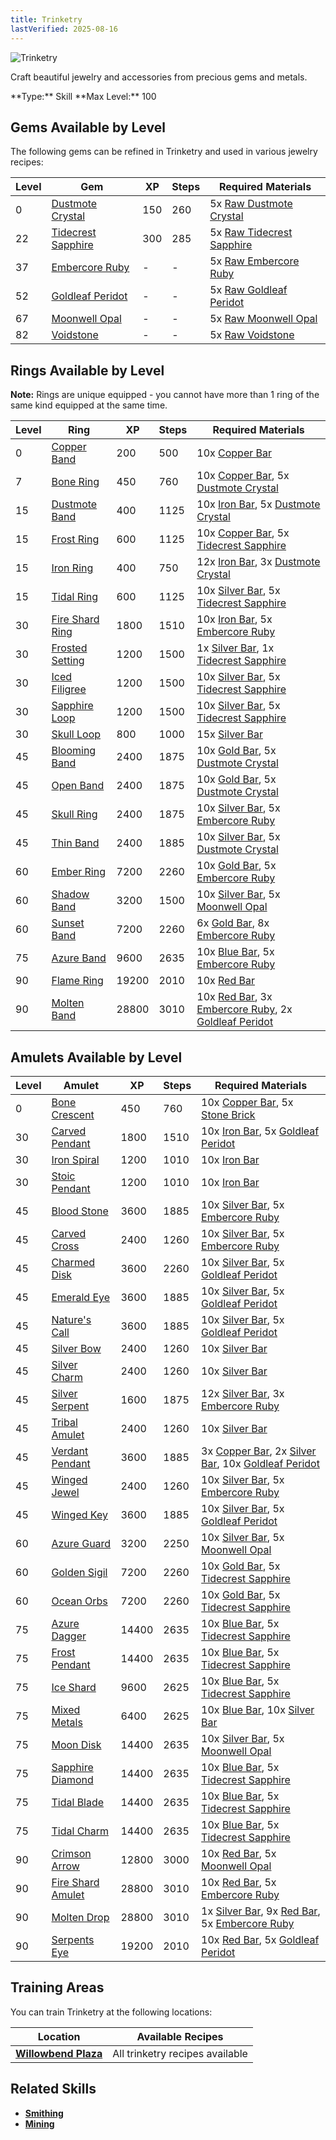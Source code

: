 ```yaml
---
title: Trinketry
lastVerified: 2025-08-16
---
```


<div className="flex items-start gap-6 mb-8">
  <div className="flex-shrink-0">
    <img src="/assets/icons/trinketry2.png" alt="Trinketry" className="w-24 h-24 border rounded-lg" />
  </div>
  <div className="flex-1">
    <div className="space-y-2">
      <p className="text-lg text-muted-foreground">Craft beautiful jewelry and accessories from precious gems and metals.</p>
      <div className="flex flex-wrap gap-4 text-sm">
        <span className="px-2 py-1 bg-green-100 dark:bg-green-900 rounded-md">
          **Type:** Skill
        </span>
        <span className="px-2 py-1 bg-purple-100 dark:bg-purple-900 rounded-md">
          **Max Level:** 100
        </span>
      </div>
    </div>
  </div>
</div>

## Gems Available by Level

The following gems can be refined in Trinketry and used in various jewelry recipes:

| Level | Gem                                                                 | XP   | Steps | Required Materials                                                             |
| ----- | ------------------------------------------------------------------- | ---- | ----- | ------------------------------------------------------------------------------ |
| 0     | [Dustmote Crystal](/docs/resources/individual/dustmote_crystal)     | 150  | 260   | 5x [Raw Dustmote Crystal](/docs/resources/individual/dustmote_crystal_raw)     |
| 22    | [Tidecrest Sapphire](/docs/resources/individual/tidecrest_sapphire) | 300  | 285   | 5x [Raw Tidecrest Sapphire](/docs/resources/individual/tidecrest_sapphire_raw) |
| 37    | [Embercore Ruby](/docs/resources/individual/embercore_ruby)         | -    | -     | 5x [Raw Embercore Ruby](/docs/resources/individual/embercore_ruby_raw)         |
| 52    | [Goldleaf Peridot](/docs/resources/individual/goldleaf_peridot)     | -    | -     | 5x [Raw Goldleaf Peridot](/docs/resources/individual/goldleaf_peridot_raw)     |
| 67    | [Moonwell Opal](/docs/resources/individual/moonwell_opal)           | -    | -     | 5x [Raw Moonwell Opal](/docs/resources/individual/moonwell_opal_raw)           |
| 82    | [Voidstone](/docs/resources/individual/voidstone)                   | -    | -     | 5x [Raw Voidstone](/docs/resources/individual/voidstone_raw)                   |

## Rings Available by Level

**Note:** Rings are unique equipped - you cannot have more than 1 ring of the same kind equipped at the same time.

| Level | Ring                                                      | XP    | Steps | Required Materials                                                                                                                                                                    |
| ----- | --------------------------------------------------------- | ----- | ----- | ------------------------------------------------------------------------------------------------------------------------------------------------------------------------------------- |
| 0     | [Copper Band](/docs/items/individual/copper_band)         | 200   | 500   | 10x [Copper Bar](/docs/resources/individual/copper_bar)                                                                                                                               |
| 7     | [Bone Ring](/docs/items/individual/bone_ring)             | 450   | 760   | 10x [Copper Bar](/docs/resources/individual/copper_bar), 5x [Dustmote Crystal](/docs/resources/individual/dustmote_crystal)                                                           |
| 15    | [Dustmote Band](/docs/items/individual/dustmote_band)     | 400   | 1125  | 10x [Iron Bar](/docs/resources/individual/iron_bar), 5x [Dustmote Crystal](/docs/resources/individual/dustmote_crystal)                                                               |
| 15    | [Frost Ring](/docs/items/individual/frost_ring)           | 600   | 1125  | 10x [Copper Bar](/docs/resources/individual/copper_bar), 5x [Tidecrest Sapphire](/docs/resources/individual/tidecrest_sapphire)                                                       |
| 15    | [Iron Ring](/docs/items/individual/iron_ring)             | 400   | 750   | 12x [Iron Bar](/docs/resources/individual/iron_bar), 3x [Dustmote Crystal](/docs/resources/individual/dustmote_crystal)                                                               |
| 15    | [Tidal Ring](/docs/items/individual/tidal_ring)           | 600   | 1125  | 10x [Silver Bar](/docs/resources/individual/silver_bar), 5x [Tidecrest Sapphire](/docs/resources/individual/tidecrest_sapphire)                                                       |
| 30    | [Fire Shard Ring](/docs/items/individual/fire_shard_ring) | 1800  | 1510  | 10x [Iron Bar](/docs/resources/individual/iron_bar), 5x [Embercore Ruby](/docs/resources/individual/embercore_ruby)                                                                   |
| 30    | [Frosted Setting](/docs/items/individual/frosted_setting) | 1200  | 1500  | 1x [Silver Bar](/docs/resources/individual/silver_bar), 1x [Tidecrest Sapphire](/docs/resources/individual/tidecrest_sapphire)                                                        |
| 30    | [Iced Filigree](/docs/items/individual/iced_filigree)     | 1200  | 1500  | 10x [Silver Bar](/docs/resources/individual/silver_bar), 5x [Tidecrest Sapphire](/docs/resources/individual/tidecrest_sapphire)                                                       |
| 30    | [Sapphire Loop](/docs/items/individual/sapphire_loop)     | 1200  | 1500  | 10x [Silver Bar](/docs/resources/individual/silver_bar), 5x [Tidecrest Sapphire](/docs/resources/individual/tidecrest_sapphire)                                                       |
| 30    | [Skull Loop](/docs/items/individual/skull_loop)           | 800   | 1000  | 15x [Silver Bar](/docs/resources/individual/silver_bar)                                                                                                                               |
| 45    | [Blooming Band](/docs/items/individual/blooming_band)     | 2400  | 1875  | 10x [Gold Bar](/docs/resources/individual/gold_bar), 5x [Dustmote Crystal](/docs/resources/individual/dustmote_crystal)                                                               |
| 45    | [Open Band](/docs/items/individual/open_band)             | 2400  | 1875  | 10x [Gold Bar](/docs/resources/individual/gold_bar), 5x [Dustmote Crystal](/docs/resources/individual/dustmote_crystal)                                                               |
| 45    | [Skull Ring](/docs/items/individual/skull_ring)           | 2400  | 1875  | 10x [Silver Bar](/docs/resources/individual/silver_bar), 5x [Embercore Ruby](/docs/resources/individual/embercore_ruby)                                                               |
| 45    | [Thin Band](/docs/items/individual/thin_band)             | 2400  | 1885  | 10x [Silver Bar](/docs/resources/individual/silver_bar), 5x [Dustmote Crystal](/docs/resources/individual/dustmote_crystal)                                                           |
| 60    | [Ember Ring](/docs/items/individual/ember_ring)           | 7200  | 2260  | 10x [Gold Bar](/docs/resources/individual/gold_bar), 5x [Embercore Ruby](/docs/resources/individual/embercore_ruby)                                                                   |
| 60    | [Shadow Band](/docs/items/individual/shadow_band)         | 3200  | 1500  | 10x [Silver Bar](/docs/resources/individual/silver_bar), 5x [Moonwell Opal](/docs/resources/individual/moonwell_opal)                                                                 |
| 60    | [Sunset Band](/docs/items/individual/sunset_band)         | 7200  | 2260  | 6x [Gold Bar](/docs/resources/individual/gold_bar), 8x [Embercore Ruby](/docs/resources/individual/embercore_ruby)                                                                    |
| 75    | [Azure Band](/docs/items/individual/azure_band)           | 9600  | 2635  | 10x [Blue Bar](/docs/resources/individual/blue_bar), 5x [Embercore Ruby](/docs/resources/individual/embercore_ruby)                                                                   |
| 90    | [Flame Ring](/docs/items/individual/flame_ring)           | 19200 | 2010  | 10x [Red Bar](/docs/resources/individual/red_bar)                                                                                                                                     |
| 90    | [Molten Band](/docs/items/individual/molten_band)         | 28800 | 3010  | 10x [Red Bar](/docs/resources/individual/red_bar), 3x [Embercore Ruby](/docs/resources/individual/embercore_ruby), 2x [Goldleaf Peridot](/docs/resources/individual/goldleaf_peridot) |

## Amulets Available by Level

| Level | Amulet                                                        | XP    | Steps | Required Materials                                                                                                                                                                  |
| ----- | ------------------------------------------------------------- | ----- | ----- | ----------------------------------------------------------------------------------------------------------------------------------------------------------------------------------- |
| 0     | [Bone Crescent](/docs/items/individual/bone_crescent)         | 450   | 760   | 10x [Copper Bar](/docs/resources/individual/copper_bar), 5x [Stone Brick](/docs/resources/individual/stone_brick)                                                                   |
| 30    | [Carved Pendant](/docs/items/individual/carved_pendant)       | 1800  | 1510  | 10x [Iron Bar](/docs/resources/individual/iron_bar), 5x [Goldleaf Peridot](/docs/resources/individual/goldleaf_peridot)                                                             |
| 30    | [Iron Spiral](/docs/items/individual/iron_spiral)             | 1200  | 1010  | 10x [Iron Bar](/docs/resources/individual/iron_bar)                                                                                                                                 |
| 30    | [Stoic Pendant](/docs/items/individual/stoic_pendant)         | 1200  | 1010  | 10x [Iron Bar](/docs/resources/individual/iron_bar)                                                                                                                                 |
| 45    | [Blood Stone](/docs/items/individual/blood_stone)             | 3600  | 1885  | 10x [Silver Bar](/docs/resources/individual/silver_bar), 5x [Embercore Ruby](/docs/resources/individual/embercore_ruby)                                                             |
| 45    | [Carved Cross](/docs/items/individual/carved_cross)           | 2400  | 1260  | 10x [Silver Bar](/docs/resources/individual/silver_bar), 5x [Embercore Ruby](/docs/resources/individual/embercore_ruby)                                                             |
| 45    | [Charmed Disk](/docs/items/individual/charmed_disk)           | 3600  | 2260  | 10x [Silver Bar](/docs/resources/individual/silver_bar), 5x [Goldleaf Peridot](/docs/resources/individual/goldleaf_peridot)                                                         |
| 45    | [Emerald Eye](/docs/items/individual/emerald_eye)             | 3600  | 1885  | 10x [Silver Bar](/docs/resources/individual/silver_bar), 5x [Goldleaf Peridot](/docs/resources/individual/goldleaf_peridot)                                                         |
| 45    | [Nature's Call](/docs/items/individual/natures_call)          | 3600  | 1885  | 10x [Silver Bar](/docs/resources/individual/silver_bar), 5x [Goldleaf Peridot](/docs/resources/individual/goldleaf_peridot)                                                         |
| 45    | [Silver Bow](/docs/items/individual/silver_bow)               | 2400  | 1260  | 10x [Silver Bar](/docs/resources/individual/silver_bar)                                                                                                                             |
| 45    | [Silver Charm](/docs/items/individual/silver_charm)           | 2400  | 1260  | 10x [Silver Bar](/docs/resources/individual/silver_bar)                                                                                                                             |
| 45    | [Silver Serpent](/docs/items/individual/silver_serpent)       | 1600  | 1875  | 12x [Silver Bar](/docs/resources/individual/silver_bar), 3x [Embercore Ruby](/docs/resources/individual/embercore_ruby)                                                             |
| 45    | [Tribal Amulet](/docs/items/individual/tribal_amulet)         | 2400  | 1260  | 10x [Silver Bar](/docs/resources/individual/silver_bar)                                                                                                                             |
| 45    | [Verdant Pendant](/docs/items/individual/verdant_pendant)     | 3600  | 1885  | 3x [Copper Bar](/docs/resources/individual/copper_bar), 2x [Silver Bar](/docs/resources/individual/silver_bar), 10x [Goldleaf Peridot](/docs/resources/individual/goldleaf_peridot) |
| 45    | [Winged Jewel](/docs/items/individual/winged_jewel)           | 2400  | 1260  | 10x [Silver Bar](/docs/resources/individual/silver_bar), 5x [Embercore Ruby](/docs/resources/individual/embercore_ruby)                                                             |
| 45    | [Winged Key](/docs/items/individual/winged_key)               | 3600  | 1885  | 10x [Silver Bar](/docs/resources/individual/silver_bar), 5x [Goldleaf Peridot](/docs/resources/individual/goldleaf_peridot)                                                         |
| 60    | [Azure Guard](/docs/items/individual/azure_guard)             | 3200  | 2250  | 10x [Silver Bar](/docs/resources/individual/silver_bar), 5x [Moonwell Opal](/docs/resources/individual/moonwell_opal)                                                               |
| 60    | [Golden Sigil](/docs/items/individual/golden_sigil)           | 7200  | 2260  | 10x [Gold Bar](/docs/resources/individual/gold_bar), 5x [Tidecrest Sapphire](/docs/resources/individual/tidecrest_sapphire)                                                         |
| 60    | [Ocean Orbs](/docs/items/individual/ocean_orbs)               | 7200  | 2260  | 10x [Gold Bar](/docs/resources/individual/gold_bar), 5x [Tidecrest Sapphire](/docs/resources/individual/tidecrest_sapphire)                                                         |
| 75    | [Azure Dagger](/docs/items/individual/azure_dagger)           | 14400 | 2635  | 10x [Blue Bar](/docs/resources/individual/blue_bar), 5x [Tidecrest Sapphire](/docs/resources/individual/tidecrest_sapphire)                                                         |
| 75    | [Frost Pendant](/docs/items/individual/frost_pendant)         | 14400 | 2635  | 10x [Blue Bar](/docs/resources/individual/blue_bar), 5x [Tidecrest Sapphire](/docs/resources/individual/tidecrest_sapphire)                                                         |
| 75    | [Ice Shard](/docs/items/individual/ice_shard)                 | 9600  | 2625  | 10x [Blue Bar](/docs/resources/individual/blue_bar), 5x [Tidecrest Sapphire](/docs/resources/individual/tidecrest_sapphire)                                                         |
| 75    | [Mixed Metals](/docs/items/individual/mixed_metals)           | 6400  | 2625  | 10x [Blue Bar](/docs/resources/individual/blue_bar), 10x [Silver Bar](/docs/resources/individual/silver_bar)                                                                        |
| 75    | [Moon Disk](/docs/items/individual/moon_disk)                 | 14400 | 2635  | 10x [Silver Bar](/docs/resources/individual/silver_bar), 5x [Moonwell Opal](/docs/resources/individual/moonwell_opal)                                                               |
| 75    | [Sapphire Diamond](/docs/items/individual/sapphire_diamond)   | 14400 | 2635  | 10x [Blue Bar](/docs/resources/individual/blue_bar), 5x [Tidecrest Sapphire](/docs/resources/individual/tidecrest_sapphire)                                                         |
| 75    | [Tidal Blade](/docs/items/individual/tidal_blade)             | 14400 | 2635  | 10x [Blue Bar](/docs/resources/individual/blue_bar), 5x [Tidecrest Sapphire](/docs/resources/individual/tidecrest_sapphire)                                                         |
| 75    | [Tidal Charm](/docs/items/individual/tidal_charm)             | 14400 | 2635  | 10x [Blue Bar](/docs/resources/individual/blue_bar), 5x [Tidecrest Sapphire](/docs/resources/individual/tidecrest_sapphire)                                                         |
| 90    | [Crimson Arrow](/docs/items/individual/crimson_arrow)         | 12800 | 3000  | 10x [Red Bar](/docs/resources/individual/red_bar), 5x [Moonwell Opal](/docs/resources/individual/moonwell_opal)                                                                     |
| 90    | [Fire Shard Amulet](/docs/items/individual/fire_shard_amulet) | 28800 | 3010  | 10x [Red Bar](/docs/resources/individual/red_bar), 5x [Embercore Ruby](/docs/resources/individual/embercore_ruby)                                                                   |
| 90    | [Molten Drop](/docs/items/individual/molten_drop)             | 28800 | 3010  | 1x [Silver Bar](/docs/resources/individual/silver_bar), 9x [Red Bar](/docs/resources/individual/red_bar), 5x [Embercore Ruby](/docs/resources/individual/embercore_ruby)            |
| 90    | [Serpents Eye](/docs/items/individual/serpents_eye)           | 19200 | 2010  | 10x [Red Bar](/docs/resources/individual/red_bar), 5x [Goldleaf Peridot](/docs/resources/individual/goldleaf_peridot)                                                               |

## Training Areas

You can train Trinketry at the following locations:

| Location                                                      | Available Recipes               |
| ------------------------------------------------------------- | ------------------------------- |
| **[Willowbend Plaza](/docs/map/individual/willowbend_plaza)** | All trinketry recipes available |

## Related Skills

- **[Smithing](/docs/skills/individual/smithing)**
- **[Mining](/docs/skills/individual/mining)**
